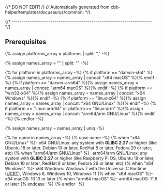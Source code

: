 {/* DO NOT EDIT! */}
{/* Automatically generated from xbb-helper/templates/docusaurus/common. */}

{/* ------------------------------------------------------------------------ */}

## Prerequisites

{% assign platforms_array = platforms | split: "," -%}

{% assign names_array = "" | split: "" -%}

{% for platform in platforms_array -%}
{% if platform == "darwin-x64" %}{% assign names_array = names_array | concat: "x64 macOS" %}{% endif -%}
{% if platform == "darwin-arm64" %}{% assign names_array = names_array | concat: "arm64 macOS" %}{% endif -%}
{% if platform == "win32-x64" %}{% assign names_array = names_array | concat: "x64 Windows" %}{% endif -%}
{% if platform == "linux-x64" %}{% assign names_array = names_array | concat: "x64 GNU/Linux" %}{% endif -%}
{% if platform == "linux-arm64" or platform == "linux-arm" %}{% assign names_array = names_array | concat: "arm64/arm GNU/Linux" %}{% endif -%}
{% endfor -%}

{% assign names_array = names_array | uniq -%}

{% for name in names_array -%}
{% case name -%}
{% when "x64 GNU/Linux" %}- x64 GNU/Linux: any system with **GLIBC 2.27** or higher
  (like Ubuntu 18 or later, Debian 10 or later, RedHat 8 or later,
  Fedora 29 or later, etc)
{% when "arm64/arm GNU/Linux" %}- arm64/arm GNU/Linux: any system with **GLIBC 2.27** or higher
  (like Raspberry Pi OS, Ubuntu 18 or later, Debian 10 or later,
  RedHat 8 or later, Fedora 29 or later, etc)
{% when "x64 Windows" %}- x64 Windows: Windows 7 with the Universal C Runtime
  ([UCRT](https://support.microsoft.com/en-us/topic/update-for-universal-c-runtime-in-windows-c0514201-7fe6-95a3-b0a5-287930f3560c)),
  Windows 8, Windows 10, Windows 11
{% when "x64 macOS" %}- x64 macOS: 10.13 or later
{% when "arm64 macOS" %}- arm64 macOS: 11.6 or later
{% endcase -%}
{% endfor -%}
